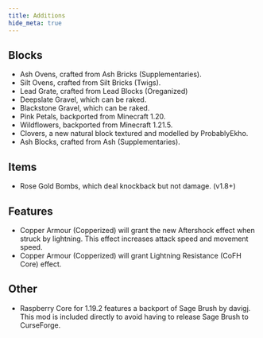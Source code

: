 ```yaml
---
title: Additions
hide_meta: true
---
```


## Blocks
- Ash Ovens, crafted from Ash Bricks (Supplementaries).
- Silt Ovens, crafted from Silt Bricks (Twigs).
- Lead Grate, crafted from Lead Blocks (Oreganized)
- Deepslate Gravel, which can be raked.
- Blackstone Gravel, which can be raked.
- Pink Petals, backported from Minecraft 1.20.
- Wildflowers, backported from Minecraft 1.21.5.
- Clovers, a new natural block textured and modelled by ProbablyEkho.
- Ash Blocks, crafted from Ash (Supplementaries).

## Items
- Rose Gold Bombs, which deal knockback but not damage. (v1.8+)


## Features
- Copper Armour (Copperized) will grant the new Aftershock effect when struck by lightning. This effect increases attack speed and movement speed.
- Copper Armour (Copperized) will grant Lightning Resistance (CoFH Core) effect.

## Other
- Raspberry Core for 1.19.2 features a backport of Sage Brush by davigj. This mod is included directly to avoid having to release Sage Brush to CurseForge.